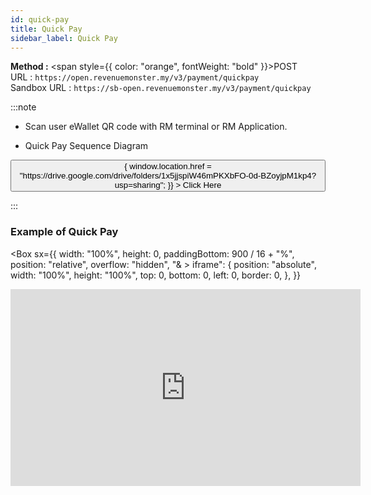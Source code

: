 ```yaml
---
id: quick-pay
title: Quick Pay
sidebar_label: Quick Pay
---
```



**Method :** <span style={{ color: "orange", fontWeight: "bold" }}>POST</span><br/>
URL : `https://open.revenuemonster.my/v3/payment/quickpay`<br/>
Sandbox URL : `https://sb-open.revenuemonster.my/v3/payment/quickpay`

:::note

- Scan user eWallet QR code with RM terminal or RM Application.

- Quick Pay Sequence Diagram

<Flex justifyContent="center">
  <Button
    width="100%"
    sx={{
      ":hover": {
        backgroundColor: "blue",
      },
      backgroundColor: "#528ef7",
      borderRadius: 15,
    }}
    onClick={() => {
      window.location.href =
        "https://drive.google.com/drive/folders/1x5jjspiW46mPKXbFO-0d-BZoyjpM1kp4?usp=sharing";
    }}
  >
    Click Here
  </Button>
</Flex>

:::

### Example of Quick Pay

<Box
  sx={{
    width: "100%",
    height: 0,
    paddingBottom: 900 / 16 + "%",
    position: "relative",
    overflow: "hidden",
    "& > iframe": {
      position: "absolute",
      width: "100%",
      height: "100%",
      top: 0,
      bottom: 0,
      left: 0,
      border: 0,
    },
  }}
>
  <iframe
    width="560"
    height="315"
    src="https://www.youtube.com/embed/sGmQCTvXORQ"
    frameBorder="0"
    allowFullScreen
  />
</Box>

### Request Parameters

| Parameter    | Type   | Required | Description                                            | Example                      |
| ------------ | ------ | -------- | ------------------------------------------------------ | ---------------------------- |
| `authCode`   | String | Yes      | Auth code of QR code/barcode being scanned. Length: 18 | "134850717797247290"         |
| `order`      | Object | Yes      | Object of order                                        | (Refer to explanation below) |
| `extraInfo`  | Object | No       | Object of extra Info                                   | (Refer to explanation below) |
| `ipAddress`  | String | Yes      | IP address of terminal/application for payment         | "8.8.8.8"                    |
| `terminalId` | String | No       | ID of terminal for payment                             | "19382734937293"             |
| `storeId`    | String | Yes      | ID of the store                                        | "6170506694335521334"        |

<br />

<strong>Order object (order):</strong>

| Parameter        | Type   | Required | Description                                         | Example                        |
| ---------------- | ------ | -------- | --------------------------------------------------- | ------------------------------ |
| `id`             | String | Yes      | Order ID (from Merchant), max: 24                   | "134850717797247290"           |
| `title`          | String | Yes      | Order title, max: 32                                | "Sales"                        |
| `details`        | String | Yes      | Order details, max: 600                             | "1 x iPhone X; 2 x SAMSUNG S8" |
| `additionalData` | String | Yes      | For merchant's remark, max 128                      | ""                             |
| `currencyType`   | String | Yes      | Currency notation (currently only support MYR)      | "MYR"                          |
| `amount`         | Uint   | Yes      | Amount of order in cent (min RM 0.10 or amount: 10) | 100                            |

<br />
<strong>ExtraInfo object (extraInfo)</strong>
<br />
<br />

<p>Only for Gourmet Card Merchant</p>

| Parameter   | Type   | Required | Description    | Example                |
| ----------- | ------ | -------- | -------------- | ---------------------- |
| `type`      | String | Yes      | Membership     | "MEMBERSHIP"           |
| `reference` | String | Yes      | Member Card ID | "28158443195878043074" |

> Example Request

```json

curl --location --request POST "https://sb-open.revenuemonster.my/v3/payment/quickpay" \
  --header "Content-Type: application/json" \
  --header "Authorization: Bearer eyJhbGciOiJSUzI1NiIsImtpZCI6IjIwMTgtMDMtMTMiLCJ0eXAiOiJKV1QifQ.eyJhdWQiOlsiKiJdLCJleHAiOjE1MjE2MjkyNTYsImlhdCI6MTUyMTYyMjA1NywiaXNzIjoiaHR0cHM6Ly9zYi1vYXV0aC5yZXZlbnVlbW9uc3Rlci5teSIsImp0aSI6IkVod0tFRTlCZFhSb1FXTmpaWE56Vkc5clpXNFF5cmYza3EzTDY4QnoiLCJuYmYiOjE1MjE2MjIwNTcsInN1YiI6IkVoUUtDRTFsY21Ob1lXNTBFSlhWemQzd3JhcVRPUklRQ2dSVmMyVnlFSXlKcUl6dnlNUFZjUSJ9.dJknY9MZHLNrKx1p7gZxS0_oA3uXLWplDU1r1dpwxIbmdB6yw4tQBTXKlWArDfKLlBDn6v22_gT5Px7sdCMj7e5M9eRoJoMnoPnslgYpmJJ5kjqAbKU7dUxKb1OzFLrvmtSK9r-FRLVtMFHioWYpwgSvSPBgZ6lAYkUyDzH7aKadFYtQcBuJR0hlq2CXtP0mzbHOeu2q6giONf3E5-XqS8lLRtuHPAbJ7_YFwo0Oe2zc6h05IOocmx_NvBVPfDBnuygTU063h70Q987MYeGDV_Os4N6N_I4b-GoHprEPtmntB1RJPrFrY28hvvoUfDHXHZVXT1GlrsozrkWV4EjbTw" \
  --header "X-Signature: sha256 Sty3LNcKA8+WlMHtAgIY+y1xbwnzKsN0UdyKaW+yYIgcTkBAtF7G5Lx251qQITURJ4wiXPDODxhs1nFVmBBing==" \
  --header "X-Nonce-Str: VYNknZohxwicZMaWbNdBKUrnrxDtaRhN" \
  --header "X-Timestamp: 1528450585" \
  --data "{
   \"authCode\":\"151261311797136005\",
   \"order\":{
      \"amount\":100,
      \"currencyType\":\"MYR\",
      \"id\":\"12344333233404\",
      \"title\":\"title\",
      \"detail\":\"desc\",
      \"additonalData\":\"API Test\"
   },
  \"extraInfo\": {
    \"type\": \"MEMBERSHIP\",
    \"reference\": \"28158443195878043074\"
      },
   \"ipAddress\":\"175.143.101.229\",
   \"storeId\":\"10946114768247530\"
}"
```

### Response Parameters

| Parameter | Type   | Description                                                                                               | Example                      |
| --------- | ------ | --------------------------------------------------------------------------------------------------------- | ---------------------------- |
| `item`    | Object | Transaction object                                                                                        | (Refer to explanation below) |
| `code`    | String | Successfully call this endpoint. If fail, will return error code object (Refer `Appendix 1: Error Codes`) | "SUCCESS"                    |

<br />

<strong>Transaction object (item):</strong>

| Parameter       | Type     | Description                                          | Example                                    |
| --------------- | -------- | ---------------------------------------------------- | ------------------------------------------ |
| `store`         | Object   | Store object                                         | (Refer to explanation below)               |
| `referenceId`   | String   | Reference ID (from WeChat server)                    | ""                                         |
| `transactionId` | String   | Transaction ID (from RM server)                      | "152161448229438994"                       |
| `order`         | Object   | Order object                                         | (Refer to explanation below)               |
| `payee`         | Object   | Object of userID made payment (payment sender)       | {"userId": "o74f0wjjzv9eKRu1fccrZswVFnOQ"} |
| `currencyType`  | String   | Currency notation (currently only support `MYR`)     | "MYR"                                      |
| `balanceAmount` | Uint     | Amount of order                                      | 100                                        |
| `platform`      | String   | Currently only support "OPEN_API"                    | "OPEN_API"                                 |
| `method`        | String   | [RM currently supported method](../payment-method.mdx) | ALL                                        |
| `type`          | String   | Currently only support "QUICKPAY"                    | "QUICKPAY"                                 |
| `status`        | String   | Status returned from WeChat server                   | "SUCCESS"                                  |
| `region`        | String   | Region of wallet, "MALAYSIA" or "CHINA"              | "MALAYSIA"                                 |
| `error`         | String   | (Refer `Appendix: Error Codes`)                      | {}                                         |
| `transactionAt` | DateTime | Payment date time                                    | "2018-03-21T06:41:22Z"                     |
| `createdAt`     | DateTime | Creation date time of transaction                    | "2018-03-21T06:41:22Z"                     |
| `updatedAt`     | DateTime | Last update date time of transaction                 | "2018-03-21T06:41:22Z"                     |

<br />
<strong>Store object (store):</strong>

| Parameter      | Type              | Description                                     | Example                                             |
| -------------- | ----------------- | ----------------------------------------------- | --------------------------------------------------- |
| `id`           | String            | Store ID                                        | "6170506694335521334"                               |
| `name`         | String            | Store Name                                      | "REVENUE MONSTER"                                   |
| `addressLine1` | String            | Store Address 1                                 | "B-5-30, 5th Floor, Block Bougainvillea,"           |
| `addressLine2` | String            | Store Address 2                                 | "PJU 6A, Lebuhraya SPRINT, 10 Boulevard,"           |
| `postCode`     | String            | Postcode of store                               | "47400"                                             |
| `city`         | String            | City of store                                   | "Petaling Jaya"                                     |
| `state`        | String            | State of store                                  | "Selangor"                                          |
| `country`      | String            | Country of store                                | "Malaysia"                                          |
| `countryCode`  | String            | Country code of store contact number            | "60"                                                |
| `phoneNumber`  | String            | Phone number of store                           | "377334080"                                         |
| `geoLocation`  | Object of [Float] | Geo Location (latitude and longtitude) of store | {"latitude": 3.1349857, "longitude": 101.6136659 }  |
| `status`       | String            | Current status of store                         | "ACTIVE"                                           |
| `createdAt`    | DateTime          | Creation date time of store                     | "2018-02-12T08:53:13Z"                              |
| `updatedAt`    | DateTime          | Last update date time of store                  | "2018-02-12T08:53:13Z"                              |

<br />
<strong>Order object (order):</strong>

| Parameter | Type   | Description                                         | Example                        |
| --------- | ------ | --------------------------------------------------- | ------------------------------ |
| `id`      | String | Order ID (from Merchant), max: 24                   | "134850717797247290"           |
| `title`   | String | Order title, max: 32                                | "Sales"                        |
| `detail`  | String | Order details, max: 600                             | "1 x iPhone X; 2 x SAMSUNG S8" |
| `amount`  | Uint   | Amount of order in cent (min RM 0.10 or amount: 10) | 100                            |

> Example Response

```json
{
  "item": {
    "store": {
      "id": "10946114768247530",
      "name": "One Utama",
      "addressLine1": "200, ABCD",
      "addressLine2": "",
      "postCode": "48482",
      "city": "AMPANG",
      "state": "W.P. KUALA LUMPUR",
      "country": "MALAYSIA",
      "countryCode": "60",
      "phoneNumber": "12312341234",
      "geoLocation": {
        "latitude": 0,
        "longitude": 0
      },
      "status": "ACTIVE",
      "createdAt": "2018-06-28T03:24:52Z",
      "updatedAt": "2018-06-28T03:24:52Z"
    },
    "referenceId": "1010014200000026201807306110047699",
    "transactionId": "180730103559010434619271",
    "order": {
      "id": "12344333233404",
      "title": "title",
      "detail": "desc",
      "amount": 100
    },
    "terminalId": "19382734937293",
    "payee": {
      "userId": "o74f0wsssZBWis4rJWyDCWmEF-ig"
    },
    "currencyType": "MYR",
    "balanceAmount": 100,
    "platform": "OPEN_API",
    "method": "WECHATPAY",
    "transactionAt": "2018-07-30T10:36:01.515328338Z",
    "type": "QUICK_PAY",
    "status": "SUCCESS",
    "region": "MALAYSIA",
    "createdAt": "2018-07-30T10:35:59.233482384Z",
    "updatedAt": "2018-07-30T10:36:01.515328459Z"
  },
  "code": "SUCCESS"
}
```

### Set Your URL in Webhook

Go to **Merchant Portal** > **Developer** > **Application** > **Products**

![image](/img/developer-application/6.png)

For **Payment** features, you will need to input a **webhook URL** as below :

![image](/img/developer-application/8.png)

